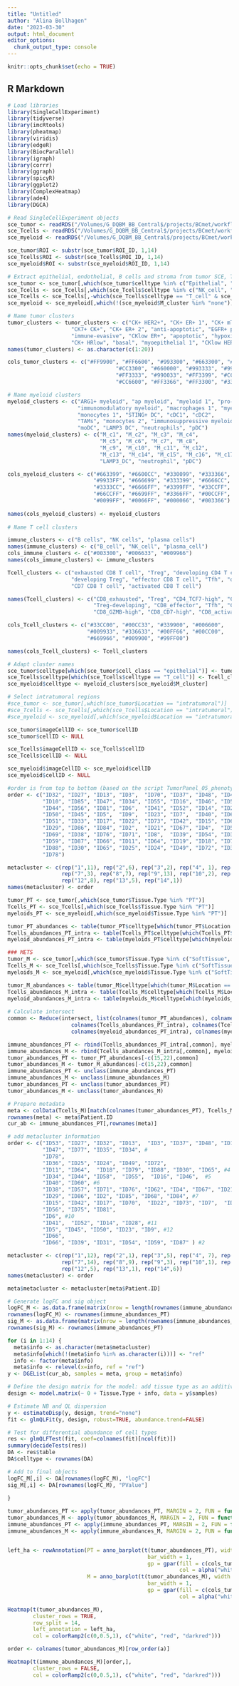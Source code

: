 ```yaml
---
title: "Untitled"
author: "Alina Bollhagen"
date: "2023-03-30"
output: html_document
editor_options: 
  chunk_output_type: console
---
```


```r
knitr::opts_chunk$set(echo = TRUE)
```

## R Markdown

```r

# Load libraries
library(SingleCellExperiment)
library(tidyverse)
library(imcRtools)
library(pheatmap)
library(viridis)
library(edgeR)
library(BiocParallel)
library(igraph)
library(corrr)
library(ggraph)
library(spicyR)
library(ggplot2)
library(ComplexHeatmap)
library(ade4)
library(DGCA)

# Read SingleCellExperiment objects
sce_tumor <- readRDS("/Volumes/G_DQBM_BB_Central$/projects/BCmet/workflowr_publication/BCmet_pub/output/SCEs/tumor/tumorSCE_initial_clustered_with_tumor_clusters.rds")
sce_Tcells <- readRDS("/Volumes/G_DQBM_BB_Central$/projects/BCmet/workflowr_publication/BCmet_pub/output/SCEs/Tcell/TcellSCE_subclustered.rds")
sce_myeloid <- readRDS("/Volumes/G_DQBM_BB_Central$/projects/BCmet/workflowr_publication/BCmet_pub/output/SCEs/myeloid/myeloidSCE_subclustered.rds")

sce_tumor$ROI <- substr(sce_tumor$ROI_ID, 1,14)
sce_Tcells$ROI <- substr(sce_Tcells$ROI_ID, 1,14)
sce_myeloid$ROI <- substr(sce_myeloid$ROI_ID, 1,14)

# Extract epithelial, endothelial, B cells and stroma from tumor SCE, T cells and myeloid cells
sce_tumor <- sce_tumor[,which(sce_tumor$celltype %in% c("Epithelial", "Endothelial", "Stroma"))]
sce_Tcells <- sce_Tcells[,which(sce_Tcells$celltype %in% c("NK_cell", "T_cell", "plasma_cell", "B_cell"))]
sce_Tcells <- sce_Tcells[,-which(sce_Tcells$celltype == "T_cell" & sce_Tcells$Tcell_subtype == "none")]
sce_myeloid <- sce_myeloid[,which(!(sce_myeloid$M_cluster %in% "none"))]

# Name tumor clusters
tumor_clusters <- tumor_clusters <- c("CK+ HER2+", "CK+ ER+ 1", "CK+ mTOR+", "CK+ HRhigh","EGFR+", 
                    "CK7+ CK+", "CK+ ER+ 2", "anti-apoptotic", "EGFR+ p53+", "proliferative", 
                    "immune-evasive", "CKlow ER+", "apoptotic", "hypoxic", "myoepithelial 2", 
                    "CK+ HRlow", "basal", "myoepithelial 1", "CKlow HER2+", "epitheliallow")
names(tumor_clusters) <- as.character(c(1:20))

cols_tumor_clusters <- c("#FF9900", "#FF6600", "#993300", "#663300", "#996666",
                                  "#CC3300", "#660000", "#993333", "#990000", "#CC0000",
                                  "#FF3333", "#990033", "#FF3399", "#CC0066", "#CC9933",
                                  "#CC6600", "#FF3366", "#FF3300", "#330000", "#CC9966")

# Name myeloid clusters
myeloid_clusters <- c("ARG1+ myeloid", "ap myeloid", "myeloid 1", "pro-inflammatory macrophages", 
                      "immunomodulatory myeloid", "macrophages 1", "myeloid 2", "MMP9+ macrophages",
                      "monocytes 1", "STING+ DC", "cDC1", "cDC2",
                      "TAMs", "monocytes 2", "immunosuppressive myeloid", "macrophages 2",
                      "moDC", "LAMP3 DC", "neutrophils", "pDC")
names(myeloid_clusters) <- c("M_c1", "M_c2", "M_c3", "M_c4", 
                             "M_c5", "M_c6", "M_c7", "M_c8", 
                             "M_c9", "M_c10", "M_c11", "M_c12", 
                             "M_c13", "M_c14", "M_c15", "M_c16", "M_c17",
                             "LAMP3_DC", "neutrophil", "pDC")

cols_myeloid_clusters <- c("#663399", "#6600CC", "#330099", "#333366", 
                           "#9933FF", "#666699", "#333399", "#6666CC",
                           "#3333CC", "#6666FF", "#3399FF", "#33CCFF",
                           "#66CCFF", "#6699FF", "#3366FF", "#00CCFF",
                           "#0099FF", "#0066FF", "#000066", "#003366")
                           
names(cols_myeloid_clusters) <- myeloid_clusters
                           
# Name T cell clusters

immune_clusters <- c("B cells", "NK cells", "plasma cells")
names(immune_clusters) <- c("B_cell", "NK_cell", "plasma_cell")
cols_immune_clusters <- c("#003300", "#006633", "#009966")
names(cols_immune_clusters) <- immune_clusters

Tcell_clusters <- c("exhausted CD8 T cell", "Treg", "developing CD4 T cell", "CD4 Thelper cells",
                    "developing Treg", "effector CD8 T cell", "Tfh", "developing CD8 T cell", "cytotoxic CD8 T cell", 
                    "CD7 CD8 T cell", "activated CD8 T cell")

names(Tcell_clusters) <- c("CD8_exhausted", "Treg", "CD4_TCF7-high", "CD4_Thelper", 
                           "Treg-developing", "CD8_effector", "Tfh", "CD8_TCF7-high", 
                           "CD8_GZMB-high", "CD8_CD7-high", "CD8_activated")

cols_Tcell_clusters <- c("#33CC00", "#00CC33", "#339900", "#006600",
                         "#009933", "#336633", "#00FF66", "#00CC00",
                         "#669966", "#009900", "#99FF00")

names(cols_Tcell_clusters) <- Tcell_clusters

# Adapt cluster names
sce_tumor$celltype[which(sce_tumor$cell_class == "epithelial")] <- tumor_clusters[sce_tumor$celltypeTumorClusters[which(sce_tumor$cell_class == "epithelial")]]
sce_Tcells$celltype[which(sce_Tcells$celltype == "T_cell")] <- Tcell_clusters[sce_Tcells$Tcell_subtype[which(sce_Tcells$celltype == "T_cell")]]
sce_myeloid$celltype <- myeloid_clusters[sce_myeloid$M_cluster]

# Select intratumoral regions
#sce_tumor <- sce_tumor[,which(sce_tumor$Location == "intratumoral")]
#sce_Tcells <- sce_Tcells[,which(sce_Tcells$Location == "intratumoral")]
#sce_myeloid <- sce_myeloid[,which(sce_myeloid$Location == "intratumoral")]

sce_tumor$imageCellID <- sce_tumor$cellID
sce_tumor$cellID <- NULL

sce_Tcells$imageCellID <- sce_Tcells$cellID
sce_Tcells$cellID <- NULL

sce_myeloid$imageCellID <- sce_myeloid$cellID
sce_myeloid$cellID <- NULL

```


```r

#order is from top to bottom (based on the script TumorPanel_05_phenotypic_composition_analysis)
order <- c("ID32", "ID27", "ID13", "ID3",  "ID70", "ID37", "ID48", "ID43", 
           "ID10", "ID85", "ID47", "ID34", "ID55", "ID16", "ID46", "ID58", 
           "ID44", "ID56", "ID81", "ID6",  "ID41", "ID52", "ID14", "ID28", 
           "ID50", "ID45", "ID5",  "ID9",  "ID23", "ID7",  "ID40", "ID60", 
           "ID51", "ID33", "ID17", "ID22", "ID73", "ID42", "ID15", "ID68", 
           "ID29", "ID86", "ID84", "ID2",  "ID21", "ID67", "ID4",  "ID57", 
           "ID69", "ID38", "ID76", "ID71", "ID8",  "ID39", "ID54", "ID31", 
           "ID59", "ID87", "ID66", "ID11", "ID64", "ID19", "ID18", "ID79", 
           "ID88", "ID30", "ID65", "ID25", "ID24", "ID49", "ID72", "ID36", 
           "ID78")

metacluster <- c(rep("1",11), rep("2",6), rep("3",2), rep("4", 1), rep("5",4), rep("6",5),
                 rep("7",3), rep("8",7), rep("9",13), rep("10",2), rep("11",5),
                 rep("12",8), rep("13",5), rep("14",1))
names(metacluster) <- order

```


```r

tumor_PT <- sce_tumor[,which(sce_tumor$Tissue.Type %in% "PT")]
Tcells_PT <- sce_Tcells[,which(sce_Tcells$Tissue.Type %in% "PT")]
myeloids_PT <- sce_myeloid[,which(sce_myeloid$Tissue.Type %in% "PT")]

tumor_PT_abundances <- table(tumor_PT$celltype[which(tumor_PT$Location == "intratumoral")], tumor_PT$Patient.ID[which(tumor_PT$Location == "intratumoral")])
Tcells_abundances_PT_intra <- table(Tcells_PT$celltype[which(Tcells_PT$Location == "intratumoral")], Tcells_PT$Patient.ID[which(Tcells_PT$Location == "intratumoral")])
myeloid_abundances_PT_intra <- table(myeloids_PT$celltype[which(myeloids_PT$Location == "intratumoral")], myeloids_PT$Patient.ID[which(myeloids_PT$Location == "intratumoral")])

### METS
tumor_M <- sce_tumor[,which(sce_tumor$Tissue.Type %in% c("SoftTissue", "Brain", "Bone", "Liver"))]
Tcells_M <- sce_Tcells[,which(sce_Tcells$Tissue.Type %in% c("SoftTissue", "Liver", "Brain", "Bone"))]
myeloids_M <- sce_myeloid[,which(sce_myeloid$Tissue.Type %in% c("SoftTissue", "Brain", "Liver", "Bone"))]

tumor_M_abundances <- table(tumor_M$celltype[which(tumor_M$Location == "intratumoral")], tumor_M$Patient.ID[which(tumor_M$Location == "intratumoral")])
Tcells_abundances_M_intra <- table(Tcells_M$celltype[which(Tcells_M$Location == "intratumoral")], Tcells_M$Patient.ID[which(Tcells_M$Location == "intratumoral")])
myeloid_abundances_M_intra <- table(myeloids_M$celltype[which(myeloids_M$Location == "intratumoral")], myeloids_M$Patient.ID[which(myeloids_M$Location == "intratumoral")])
  
# Calculate intersect
common <- Reduce(intersect, list(colnames(tumor_PT_abundances), colnames(tumor_M_abundances),
                    colnames(Tcells_abundances_PT_intra), colnames(Tcells_abundances_M_intra),
                    colnames(myeloid_abundances_PT_intra), colnames(myeloid_abundances_M_intra)))

immune_abundances_PT <- rbind(Tcells_abundances_PT_intra[,common], myeloid_abundances_PT_intra[,common])
immune_abundances_M <- rbind(Tcells_abundances_M_intra[,common], myeloid_abundances_M_intra[,common])
tumor_abundances_PT <- tumor_PT_abundances[-c(15,22),common]
tumor_abundances_M <- tumor_M_abundances[-c(15,22),common]
immune_abundances_PT <- unclass(immune_abundances_PT)
immune_abundances_M <- unclass(immune_abundances_M)
tumor_abundances_PT <- unclass(tumor_abundances_PT)
tumor_abundances_M <- unclass(tumor_abundances_M)

# Prepare metadata
meta <- colData(Tcells_M)[match(colnames(tumor_abundances_PT), Tcells_M$Patient.ID),]
rownames(meta) <- meta$Patient.ID
cur_ab <- immune_abundances_PT[,rownames(meta)]

# add metacluster information
order <- c("ID53", "ID27", "ID32", "ID13",  "ID3", "ID37", "ID48", "ID10", #1
           "ID47", "ID77", "ID35", "ID34", #
           "ID78", 
           "ID36", "ID25", "ID24", "ID49", "ID72", 
           "ID11", "ID64",  "ID18", "ID79", "ID88", "ID30", "ID65", #4
           "ID34", "ID44", "ID58",  "ID55",  "ID16", "ID46",  #5
           "ID40", "ID60", #6
           "ID38", "ID57", "ID71", "ID76", "ID62", "ID4", "ID67", "ID21",
           "ID29", "ID86", "ID2", "ID85", "ID68", "ID84", #7
           "ID15", "ID42", "ID17", "ID70",  "ID22", "ID73", "ID7",  "ID33", "ID51", #8 
           "ID56", "ID75", "ID81", 
           "ID6", #10
           "ID41",  "ID52", "ID14", "ID28", #11
           "ID5", "ID45", "ID50", "ID23", "ID9", #12
           "ID66", 
           "ID66", "ID39", "ID31", "ID54", "ID59", "ID87" ) #2

metacluster <- c(rep("1",12), rep("2",1), rep("3",5), rep("4", 7), rep("5",6), rep("6",2),
                 rep("7",14), rep("8",9), rep("9",3), rep("10",1), rep("11",4),
                 rep("12",5), rep("13",1), rep("14",6))
names(metacluster) <- order

meta$metacluster <- metacluster[meta$Patient.ID]

# Generate logFC and sig object
logFC_M <- as.data.frame(matrix(nrow = length(rownames(immune_abundances_PT)), ncol =14))
rownames(logFC_M) <- rownames(immune_abundances_PT)
sig_M <- as.data.frame(matrix(nrow = length(rownames(immune_abundances_PT)), ncol =14))
rownames(sig_M) <- rownames(immune_abundances_PT)

for (i in 1:14) {
  meta$info <- as.character(meta$metacluster)
  meta$info[which(!(meta$info %in% as.character(i)))] <- "ref"
  info <- factor(meta$info)
  meta$info <- relevel(x=info, ref = "ref")
y <- DGEList(cur_ab, samples = meta, group = meta$info)

# Define the design matrix for the model: add tissue type as an additive factor
design <- model.matrix(~ 0 + Tissue.Type + info, data = y$samples)

# Estimate NB and QL dispersion
y <- estimateDisp(y, design, trend="none")
fit <- glmQLFit(y, design, robust=TRUE, abundance.trend=FALSE)

# Test for differential abundance of cell types 
res <- glmQLFTest(fit, coef=colnames(fit)[ncol(fit)])
summary(decideTests(res))
DA <- res$table
DA$celltype <- rownames(DA)

# Add to final objects
logFC_M[,i] <- DA[rownames(logFC_M), "logFC"]
sig_M[,i] <- DA[rownames(logFC_M), "PValue"]
  
}

```

```r

tumor_abundances_PT <- apply(tumor_abundances_PT, MARGIN = 2, FUN = function(x) x/sum(x))
tumor_abundances_M <- apply(tumor_abundances_M, MARGIN = 2, FUN = function(x) x/sum(x))
immune_abundances_PT <- apply(immune_abundances_PT, MARGIN = 2, FUN = function(x) x/sum(x))
immune_abundances_M <- apply(immune_abundances_M, MARGIN = 2, FUN = function(x) x/sum(x))


left_ha <- rowAnnotation(PT = anno_barplot(t(tumor_abundances_PT), width = unit(7, "cm"),
                                            bar_width = 1,
                                            gp = gpar(fill = c(cols_tumor_clusters),
                                                      col = alpha("white",0.5))),
                         M = anno_barplot(t(tumor_abundances_M), width = unit(7, "cm"),
                                            bar_width = 1,
                                            gp = gpar(fill = c(cols_tumor_clusters),
                                                      col = alpha("white",0.5))))

Heatmap(t(tumor_abundances_M),
        cluster_rows = TRUE,
        row_split = 14,
        left_annotation = left_ha,
        col = colorRamp2(c(0,0.5,1), c("white", "red", "darkred")))

order <- colnames(tumor_abundances_M)[row_order(a)]

Heatmap(t(immune_abundances_M)[order,],
        cluster_rows = FALSE,
        col = colorRamp2(c(0,0.5,1), c("white", "red", "darkred")))

```

